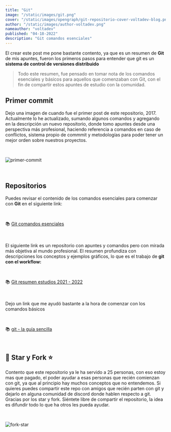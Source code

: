 ```yaml
---
title: "Git"
image: "/static/images/git.png"
cover: "/static/images/opengraph/git-repositorio-cover-voltadev-blog.png"
author: "/static/images/author-voltadev.png"
nameauthor: "voltadev"
published: "04-18-2022"
description: "Git comandos esenciales"
---
```


El crear este post me pone bastante contento, ya que es un resumen de
**Git** de mis apuntes, fueron los primeros pasos para entender que git es un **sistema de control de versiones distribuido**

> Todo este resumen, fue pensado en tomar nota de los comandos esenciales y básicos para aquellos que comenzaban con Git, con el fin de compartir
> estos apuntes de estudio con la comunidad.

## Primer commit

Dejo una imagen de cuando fue el primer post de este repositorio, 2017.
Actualmente lo he actualizado, sumando algunos comandos y agregando en la
descripción un nuevo repositorio, donde tomo apuntes desde una perspectiva más
profesional, haciendo referencia a comandos en caso de conflictos, sistema
propio de commmit y metodologías para poder tener un mejor orden sobre nuestros
proyectos.

<br />

![primer-commit](/static/images/primer-commit.png "fork star")

<br />

## Repositorios

Puedes revisar el contenido de los comandos esenciales para comenzar con
**Git** en el siguiente link:

<br />

📚 [Git comandos esenciales](https://github.com/volta2016/resumen-estudios-git "Git comandos esenciales")

<br />

El siguiente link es un repositorio con apuntes y comandos pero con mirada
más objetiva al mundo profesional. El resumen profundiza con descripciones los conceptos y ejemplos gráficos, lo que es el trabajo de **git con
el workflow:**

<br />

📚 [Git resumen estudios 2021 - 2022](https://github.com/volta2016/git2021 "Git resumen estudios 2021 - 2022")

<br />

Dejo un link que me ayudó bastante a la hora de comenzar con los comandos básicos

<br />

📚 [git - la guía sencilla](https://rogerdudler.github.io/git-guide/index.es.html "git - la guía sencilla")

<br />

## 🤩 Star y Fork ⭐

Contento que este repositorio ya le ha servido a 25 personas, con eso estoy mas que pagado, el poder ayudar a esas personas que recién comienzan con git, ya que al principio hay muchos conceptos que no entendemos. Si quieres puedes
compartir este repo con amigos que recién parten con git y dejarlo en alguna comunidad de discord donde hablen respecto a git.
Gracias por los star y fork. Siéntete libre de compartir el repositorio, la idea es difundir todo lo que ha otros les pueda ayudar.

<br />

![fork-star](/static/images/fork-star.png "fork star")
